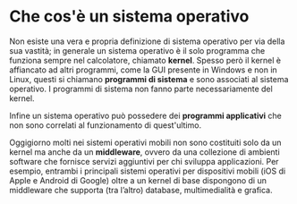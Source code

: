 # Che cos'è un sistema operativo

Non esiste una vera e propria definizione di sistema operativo per via della sua vastità; in generale
un sistema operativo è il solo programma che funziona sempre nel calcolatore, chiamato **kernel**.
Spesso però il kernel è affiancato ad altri programmi, come la GUI presente in Windows e non in Linux, questi si chiamano
**programmi di sistema** e sono associati al sistema operativo. I programmi di sistema non fanno parte necessariamente del kernel.

Infine un sistema operativo può possedere dei **programmi applicativi** che non sono correlati al funzionamento di quest'ultimo.

Oggigiorno molti nei sistemi operativi mobili non sono costituiti solo da un kernel ma anche da un **middleware**, ovvero da una collezione
di ambienti software che fornisce servizi aggiuntivi per chi
sviluppa applicazioni. Per esempio, entrambi i principali sistemi operativi per dispositivi mobili (iOS di Apple e Android di Google) oltre a un kernel di base dispongono di un middleware che supporta (tra l’altro) database, multimedialità e grafica.
